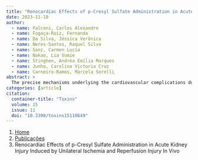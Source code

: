 ```yaml
---
title: "Renocardiac Effects of p-Cresyl Sulfate Administration in Acute Kidney Injury Induced by Unilateral Ischemia and Reperfusion Injury In Vivo"
date: 2023-11-10
author:
  - name: Falconi, Carlos Alexandre
  - name: Fogaça-Ruiz, Fernanda
  - name: Da Silva, Jéssica Verônica
  - name: Neres-Santos, Raquel Silva
  - name: Sanz, Carmen Lucía
  - name: Nakao, Lia Sumie
  - name: Stinghen, Andréa Emília Marques
  - name: Junho, Carolina Victoria Cruz
  - name: Carneiro-Ramos, Marcela Sorelli
abstract: > 
  The precise mechanisms underlying the cardiovascular complications due to acute kidney injury (AKI) and the retention of uremic toxins like p-cresyl sulfate (PCS) remain incompletely understood. The objective of this study was to evaluate the renocardiac effects of PCS administration in animals subjected to AKI induced by ischemia and reperfusion (IR) injury. C57BL6 mice were subjected to distinct protocols: (i) administration with PCS (20, 40, or 60 mg/L/day) for 15 days and (ii) AKI due to unilateral IR injury associated with PCS administration for 15 days. The 20 mg/L dose of PCS led to a decrease in renal mass, an increase in the gene expression of Cystatin C and kidney injury molecule 1 (KIM-1), and a decrease in the α-actin in the heart. During AKI, PCS increased the renal injury biomarkers compared to control; however, it did not exacerbate these markers. Furthermore, PCS did not enhance the cardiac hypertrophy observed after 15 days of IR. An increase, but not potentialized, in the cardiac levels of interleukin (IL)-1β and IL-6 in the IR group treated with PCS, as well as in the injured kidney, was also noticed. In short, PCS administration did not intensify kidney injury, inflammation, and cardiac outcomes after AKI.
categories: [article]
citation: 
  container-title: "Toxins"
  volume: 15
  issue: 11
  doi: "10.3390/toxins15110649"
---
```


```{=html}
<nav aria-label="breadcrumb">
  <ol class="breadcrumb">
    <li class="breadcrumb-item"><a href="../../index.html">Home</a></li>
    <li class="breadcrumb-item"><a href="../index.html">Publicações</a></li>
    <li class="breadcrumb-item active" aria-current="page">Renocardiac Effects of p-Cresyl Sulfate Administration in Acute Kidney Injury Induced by Unilateral Ischemia and Reperfusion Injury In Vivo</li>
  </ol>
</nav>
```
